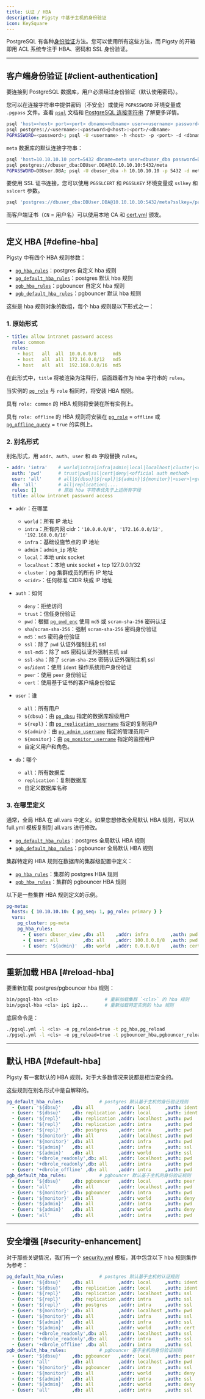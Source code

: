 ```yaml
---
title: 认证 / HBA
description: Pigsty 中基于主机的身份验证
icon: KeySquare
---
```


PostgreSQL 有各种[身份验证](https://www.postgresql.org/docs/current/client-authentication.html)方法。您可以使用所有这些方法，而 Pigsty 的开箱即用 ACL 系统专注于 HBA、密码和 SSL 身份验证。

------

## 客户端身份验证 [#client-authentication]

要连接到 PostgreSQL 数据库，用户必须经过身份验证（默认使用密码）。

您可以在连接字符串中提供密码（不安全）或使用 `PGPASSWORD` 环境变量或 `.pgpass` 文件。查看 [`psql`](https://www.postgresql.org/docs/current/app-psql.html#usage) 文档和 [PostgreSQL 连接字符串](https://www.postgresql.org/docs/current/libpq-connect.html#LIBPQ-CONNSTRING) 了解更多详情。

```bash
psql 'host=<host> port=<port> dbname=<dbname> user=<username> password=<password>'
psql postgres://<username>:<password>@<host>:<port>/<dbname>
PGPASSWORD=<password>; psql -U <username> -h <host> -p <port> -d <dbname>
```

`meta` 数据库的默认连接字符串：

```bash
psql 'host=10.10.10.10 port=5432 dbname=meta user=dbuser_dba password=DBUser.DBA'
psql postgres://dbuser_dba:DBUser.DBA@10.10.10.10:5432/meta
PGPASSWORD=DBUser.DBA; psql -U dbuser_dba -h 10.10.10.10 -p 5432 -d meta
```

要使用 SSL 证书连接，您可以使用 `PGSSLCERT` 和 `PGSSLKEY` 环境变量或 `sslkey` 和 `sslcert` 参数。

```bash
psql 'postgres://dbuser_dba:DBUser.DBA@10.10.10.10:5432/meta?sslkey=/path/to/dbuser_dba.key&sslcert=/path/to/dbuser_dba.crt'
```

而客户端证书（`CN` = 用户名）可以使用本地 CA 和 [cert.yml](https://github.com/pgsty/pigsty/blob/main/cert.yml) 颁发。

------

## 定义 HBA [#define-hba]

Pigsty 中有四个 HBA 规则参数：

- [`pg_hba_rules`](/zh/pgsql/param#pg_hba_rules)：postgres 自定义 hba 规则
- [`pg_default_hba_rules`](/zh/pgsql/param#pg_default_hba_rules)：postgres 默认 hba 规则
- [`pgb_hba_rules`](/zh/pgsql/param#pgb_hba_rules)：pgbouncer 自定义 hba 规则
- [`pgb_default_hba_rules`](/zh/pgsql/param#pgb_default_hba_rules)：pgbouncer 默认 hba 规则

这些是 hba 规则对象的数组，每个 hba 规则是以下形式之一：

### 1. 原始形式

```yaml
- title: allow intranet password access
  role: common
  rules:
    - host   all  all  10.0.0.0/8      md5
    - host   all  all  172.16.0.0/12   md5
    - host   all  all  192.168.0.0/16  md5
```

在此形式中，`title` 将被渲染为注释行，后面跟着作为 hba 字符串的 `rules`。

当实例的 [`pg_role`](/zh/pgsql/param#pg_role) 与 `role` 相同时，将安装 HBA 规则。

具有 `role: common` 的 HBA 规则将安装在所有实例上。

具有 `role: offline` 的 HBA 规则将安装在 [`pg_role`](/zh/pgsql/param#pg_role) = `offline` 或 [`pg_offline_query`](/zh/pgsql/param#pg_offline_query) = `true` 的实例上。

### 2. 别名形式

别名形式，用 `addr`、`auth`、`user` 和 `db` 字段替换 `rules`。

```yaml
- addr: 'intra'    # world|intra|infra|admin|local|localhost|cluster|<cidr>
  auth: 'pwd'      # trust|pwd|ssl|cert|deny|<official auth method>
  user: 'all'      # all|${dbsu}|${repl}|${admin}|${monitor}|<user>|<group>
  db: 'all'        # all|replication|....
  rules: []        # 原始 hba 字符串优先于上述所有字段
  title: allow intranet password access
```

- `addr`：在哪里
  - `world`：所有 IP 地址
  - `intra`：所有内网 cidr：`'10.0.0.0/8', '172.16.0.0/12', '192.168.0.0/16'`
  - `infra`：基础设施节点的 IP 地址
  - `admin`：`admin_ip` 地址
  - `local`：本地 unix socket
  - `localhost`：本地 unix socket + tcp 127.0.0.1/32
  - `cluster`：pg 集群成员的所有 IP 地址
  - `<cidr>`：任何标准 CIDR 块或 IP 地址

- `auth`：如何
  - `deny`：拒绝访问
  - `trust`：信任身份验证
  - `pwd`：根据 [`pg_pwd_enc`](/zh/pgsql/param#pg_pwd_enc) 使用 `md5` 或 `scram-sha-256` 密码认证
  - `sha`/`scram-sha-256`：强制 `scram-sha-256` 密码身份验证
  - `md5`：`md5` 密码身份验证
  - `ssl`：除了 `pwd` 认证外强制主机 ssl
  - `ssl-md5`：除了 `md5` 密码认证外强制主机 ssl
  - `ssl-sha`：除了 `scram-sha-256` 密码认证外强制主机 ssl
  - `os`/`ident`：使用 `ident` 操作系统用户身份验证
  - `peer`：使用 `peer` 身份验证
  - `cert`：使用基于证书的客户端身份验证

- `user`：谁
  - `all`：所有用户
  - `${dbsu}`：由 [`pg_dbsu`](/zh/pgsql/param#pg_dbsu) 指定的数据库超级用户
  - `${repl}`：由 [`pg_replication_username`](/zh/pgsql/param#pg_replication_username) 指定的复制用户
  - `${admin}`：由 [`pg_admin_username`](/zh/pgsql/param#pg_admin_username) 指定的管理员用户
  - `${monitor}`：由 [`pg_monitor_username`](/zh/pgsql/param#pg_monitor_username) 指定的监控用户
  - 自定义用户和角色。

- `db`：哪个
  - `all`：所有数据库
  - `replication`：复制数据库
  - 自定义数据库名称

### 3. 在哪里定义

通常，全局 HBA 在 all.vars 中定义。如果您想修改全局默认 HBA 规则，可以从 full.yml 模板复制到 all.vars 进行修改。

- [`pg_default_hba_rules`](/zh/pgsql/param#pg_default_hba_rules)：postgres 全局默认 HBA 规则
- [`pgb_default_hba_rules`](/zh/pgsql/param#pgb_default_hba_rules)：pgbouncer 全局默认 HBA 规则

集群特定的 HBA 规则在数据库的集群级配置中定义：

- [`pg_hba_rules`](/zh/pgsql/param#pg_hba_rules)：集群的 postgres HBA 规则
- [`pgb_hba_rules`](/zh/pgsql/param#pgb_hba_rules)：集群的 pgbouncer HBA 规则

以下是一些集群 HBA 规则定义的示例。

```yaml
pg-meta:
  hosts: { 10.10.10.10: { pg_seq: 1, pg_role: primary } }
  vars:
    pg_cluster: pg-meta
    pg_hba_rules:
      - { user: dbuser_view ,db: all    ,addr: infra        ,auth: pwd  ,title: 'allow grafana dashboard access cmdb from infra nodes'}
      - { user: all         ,db: all    ,addr: 100.0.0.0/8  ,auth: pwd  ,title: 'all user access all db from kubernetes cluster' }
      - { user: '${admin}'  ,db: world  ,addr: 0.0.0.0/0    ,auth: cert ,title: 'all admin world access with client cert'        }
```

------

## 重新加载 HBA [#reload-hba]

要重新加载 postgres/pgbouncer hba 规则：

```bash
bin/pgsql-hba <cls>                 # 重新加载集群 `<cls>` 的 hba 规则
bin/pgsql-hba <cls> ip1 ip2...      # 重新加载特定实例的 hba 规则
```

底层命令是：

```bash
./pgsql.yml -l <cls> -e pg_reload=true -t pg_hba,pg_reload
./pgsql.yml -l <cls> -e pg_reload=true -t pgbouncer_hba,pgbouncer_reload
```

------

## 默认 HBA [#default-hba]

Pigsty 有一套默认的 HBA 规则，对于大多数情况来说都是相当安全的。

这些规则在别名形式中是自解释的。

```yaml
pg_default_hba_rules:             # postgres 默认基于主机的身份验证规则
  - {user: '${dbsu}'    ,db: all         ,addr: local     ,auth: ident ,title: 'dbsu access via local os user ident'  }
  - {user: '${dbsu}'    ,db: replication ,addr: local     ,auth: ident ,title: 'dbsu replication from local os ident' }
  - {user: '${repl}'    ,db: replication ,addr: localhost ,auth: pwd   ,title: 'replicator replication from localhost'}
  - {user: '${repl}'    ,db: replication ,addr: intra     ,auth: pwd   ,title: 'replicator replication from intranet' }
  - {user: '${repl}'    ,db: postgres    ,addr: intra     ,auth: pwd   ,title: 'replicator postgres db from intranet' }
  - {user: '${monitor}' ,db: all         ,addr: localhost ,auth: pwd   ,title: 'monitor from localhost with password' }
  - {user: '${monitor}' ,db: all         ,addr: infra     ,auth: pwd   ,title: 'monitor from infra host with password'}
  - {user: '${admin}'   ,db: all         ,addr: infra     ,auth: ssl   ,title: 'admin @ infra nodes with pwd & ssl'   }
  - {user: '${admin}'   ,db: all         ,addr: world     ,auth: ssl   ,title: 'admin @ everywhere with ssl & pwd'   }
  - {user: '+dbrole_readonly',db: all    ,addr: localhost ,auth: pwd   ,title: 'pgbouncer read/write via local socket'}
  - {user: '+dbrole_readonly',db: all    ,addr: intra     ,auth: pwd   ,title: 'read/write biz user via password'     }
  - {user: '+dbrole_offline' ,db: all    ,addr: intra     ,auth: pwd   ,title: 'allow etl offline tasks from intranet'}
pgb_default_hba_rules:            # pgbouncer 默认基于主机的身份验证规则
  - {user: '${dbsu}'    ,db: pgbouncer   ,addr: local     ,auth: peer  ,title: 'dbsu local admin access with os ident'}
  - {user: 'all'        ,db: all         ,addr: localhost ,auth: pwd   ,title: 'allow all user local access with pwd' }
  - {user: '${monitor}' ,db: pgbouncer   ,addr: intra     ,auth: pwd   ,title: 'monitor access via intranet with pwd' }
  - {user: '${monitor}' ,db: all         ,addr: world     ,auth: deny  ,title: 'reject all other monitor access addr' }
  - {user: '${admin}'   ,db: all         ,addr: intra     ,auth: pwd   ,title: 'admin access via intranet with pwd'   }
  - {user: '${admin}'   ,db: all         ,addr: world     ,auth: deny  ,title: 'reject all other admin access addr'   }
  - {user: 'all'        ,db: all         ,addr: intra     ,auth: pwd   ,title: 'allow all user intra access with pwd' }
```

------

## 安全增强 [#security-enhancement]

对于那些关键情况，我们有一个 [security.yml](https://github.com/pgsty/pigsty/blob/main/conf/safe.yml) 模板，其中包含以下 hba 规则集作为参考：

```yaml
pg_default_hba_rules:             # postgres 默认基于主机的认证规则
  - {user: '${dbsu}'    ,db: all         ,addr: local     ,auth: ident ,title: 'dbsu access via local os user ident'  }
  - {user: '${dbsu}'    ,db: replication ,addr: local     ,auth: ident ,title: 'dbsu replication from local os ident' }
  - {user: '${repl}'    ,db: replication ,addr: localhost ,auth: ssl   ,title: 'replicator replication from localhost'}
  - {user: '${repl}'    ,db: replication ,addr: intra     ,auth: ssl   ,title: 'replicator replication from intranet' }
  - {user: '${repl}'    ,db: postgres    ,addr: intra     ,auth: ssl   ,title: 'replicator postgres db from intranet' }
  - {user: '${monitor}' ,db: all         ,addr: localhost ,auth: pwd   ,title: 'monitor from localhost with password' }
  - {user: '${monitor}' ,db: all         ,addr: infra     ,auth: ssl   ,title: 'monitor from infra host with password'}
  - {user: '${admin}'   ,db: all         ,addr: infra     ,auth: ssl   ,title: 'admin @ infra nodes with pwd & ssl'   }
  - {user: '${admin}'   ,db: all         ,addr: world     ,auth: cert  ,title: 'admin @ everywhere with ssl & cert'   }
  - {user: '+dbrole_readonly',db: all    ,addr: localhost ,auth: ssl   ,title: 'pgbouncer read/write via local socket'}
  - {user: '+dbrole_readonly',db: all    ,addr: intra     ,auth: ssl   ,title: 'read/write biz user via password'     }
  - {user: '+dbrole_offline' ,db: all    ,addr: intra     ,auth: ssl   ,title: 'allow etl offline tasks from intranet'}
pgb_default_hba_rules:            # pgbouncer 基于主机的身份验证规则
  - {user: '${dbsu}'    ,db: pgbouncer   ,addr: local     ,auth: peer  ,title: 'dbsu local admin access with os ident'}
  - {user: 'all'        ,db: all         ,addr: localhost ,auth: pwd   ,title: 'allow all user local access with pwd' }
  - {user: '${monitor}' ,db: pgbouncer   ,addr: intra     ,auth: ssl   ,title: 'monitor access via intranet with pwd' }
  - {user: '${monitor}' ,db: all         ,addr: world     ,auth: deny  ,title: 'reject all other monitor access addr' }
  - {user: '${admin}'   ,db: all         ,addr: intra     ,auth: ssl   ,title: 'admin access via intranet with pwd'   }
  - {user: '${admin}'   ,db: all         ,addr: world     ,auth: deny  ,title: 'reject all other admin access addr'   }
  - {user: 'all'        ,db: all         ,addr: intra     ,auth: ssl   ,title: 'allow all user intra access with pwd' }
```